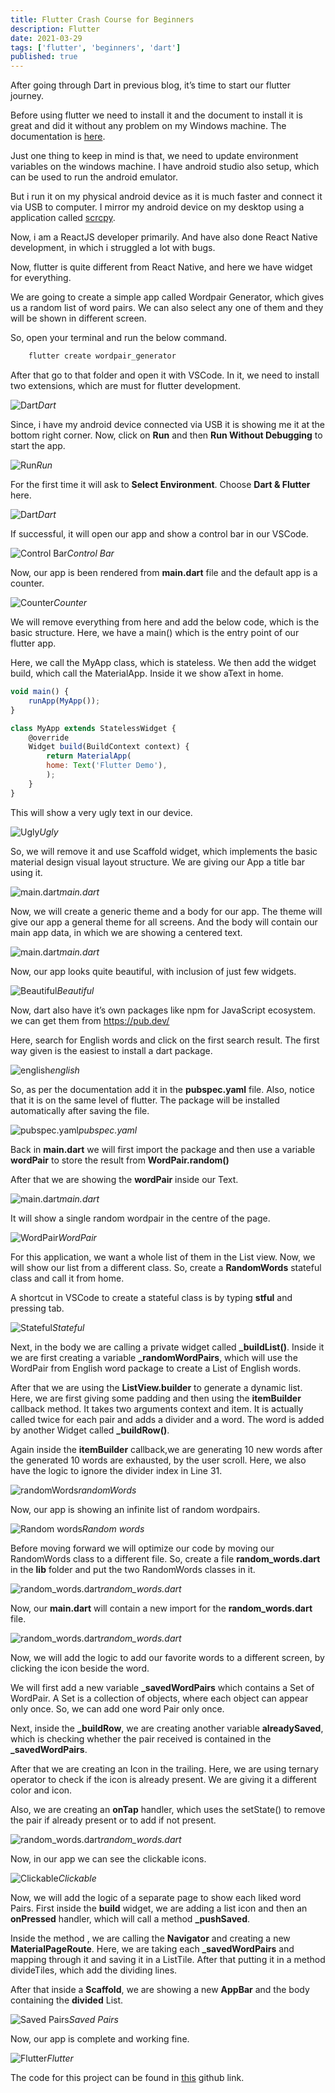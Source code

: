 ```yaml
---
title: Flutter Crash Course for Beginners
description: Flutter
date: 2021-03-29
tags: ['flutter', 'beginners', 'dart']
published: true
---
```


After going through Dart in previous blog, it’s time to start our flutter journey.

Before using flutter we need to install it and the document to install it is great and did it without any problem on my Windows machine. The documentation is [here](https://flutter.dev/docs/get-started/install/windows).

Just one thing to keep in mind is that, we need to update environment variables on the windows machine. I have android studio also setup, which can be used to run the android emulator.

But i run it on my physical android device as it is much faster and connect it via USB to computer. I mirror my android device on my desktop using a application called [scrcpy](https://github.com/Genymobile/scrcpy).

Now, i am a ReactJS developer primarily. And have also done React Native development, in which i struggled a lot with bugs.

Now, flutter is quite different from React Native, and here we have widget for everything.

We are going to create a simple app called Wordpair Generator, which gives us a random list of word pairs. We can also select any one of them and they will be shown in different screen.

So, open your terminal and run the below command.


```js
    flutter create wordpair_generator
```

After that go to that folder and open it with VSCode. In it, we need to install two extensions, which are must for flutter development.

![Dart](https://res.cloudinary.com/dxkxvfo2o/image/upload/v1617715708/Flutter/flutter-crash/1_bhvm8y.png)*Dart*

Since, i have my android device connected via USB it is showing me it at the bottom right corner. Now, click on **Run** and then **Run Without Debugging** to start the app.

![Run](https://res.cloudinary.com/dxkxvfo2o/image/upload/v1617715708/Flutter/flutter-crash/2_alaagp.png)*Run*

For the first time it will ask to **Select Environment**. Choose **Dart & Flutter** here.

![Dart](https://res.cloudinary.com/dxkxvfo2o/image/upload/v1617715708/Flutter/flutter-crash/3_pn5foj.png)*Dart*

If successful, it will open our app and show a control bar in our VSCode.

![Control Bar](https://res.cloudinary.com/dxkxvfo2o/image/upload/v1617715708/Flutter/flutter-crash/4_ffq1w8.png)*Control Bar*

Now, our app is been rendered from **main.dart** file and the default app is a counter.

![Counter](https://res.cloudinary.com/dxkxvfo2o/image/upload/v1617715709/Flutter/flutter-crash/5_qwbrgi.png)*Counter*

We will remove everything from here and add the below code, which is the basic structure. Here, we have a main() which is the entry point of our flutter app.

Here, we call the MyApp class, which is stateless. We then add the widget build, which call the MaterialApp. Inside it we show aText in home.


```js
void main() {
    runApp(MyApp());
}

class MyApp extends StatelessWidget {
    @override
    Widget build(BuildContext context) {
        return MaterialApp(
        home: Text('Flutter Demo'),
        );
    }
}
```

This will show a very ugly text in our device.


![Ugly](https://res.cloudinary.com/dxkxvfo2o/image/upload/v1617715708/Flutter/flutter-crash/6_ndhh95.png)*Ugly*


So, we will remove it and use Scaffold widget, which implements the basic material design visual layout structure. We are giving our App a title bar using it.

![main.dart](https://res.cloudinary.com/dxkxvfo2o/image/upload/v1617715709/Flutter/flutter-crash/7_pgs9zd.png)*main.dart*

Now, we will create a generic theme and a body for our app. The theme will give our app a general theme for all screens. And the body will contain our main app data, in which we are showing a centered text.

![main.dart](https://res.cloudinary.com/dxkxvfo2o/image/upload/v1617715709/Flutter/flutter-crash/8_hviylz.png)*main.dart*

Now, our app looks quite beautiful, with inclusion of just few widgets.


![Beautiful](https://res.cloudinary.com/dxkxvfo2o/image/upload/v1617715709/Flutter/flutter-crash/9_k9jny9.png)*Beautiful*


Now, dart also have it’s own packages like npm for JavaScript ecosystem. we can get them from https://pub.dev/

Here, search for English words and click on the first search result. The first way given is the easiest to install a dart package.

![english](https://res.cloudinary.com/dxkxvfo2o/image/upload/v1617715709/Flutter/flutter-crash/10_byqwog.png)*english*

So, as per the documentation add it in the **pubspec.yaml** file. Also, notice that it is on the same level of flutter. The package will be installed automatically after saving the file.

![pubspec.yaml](https://res.cloudinary.com/dxkxvfo2o/image/upload/v1617715709/Flutter/flutter-crash/11_drx3fc.png)*pubspec.yaml*

Back in **main.dart** we will first import the package and then use a variable **wordPair** to store the result from **WordPair.random()**

After that we are showing the **wordPair** inside our Text.

![main.dart](https://res.cloudinary.com/dxkxvfo2o/image/upload/v1617715709/Flutter/flutter-crash/12_j8c2qi.png)*main.dart*

It will show a single random wordpair in the centre of the page.

![WordPair](https://res.cloudinary.com/dxkxvfo2o/image/upload/v1617715710/Flutter/flutter-crash/13_uytpyb.png)*WordPair*


For this application, we want a whole list of them in the List view. Now, we will show our list from a different class. So, create a **RandomWords** stateful class and call it from home.

A shortcut in VSCode to create a stateful class is by typing **stful** and pressing tab.

![Stateful](https://res.cloudinary.com/dxkxvfo2o/image/upload/v1617715710/Flutter/flutter-crash/14_qp2deh.png)*Stateful*

Next, in the body we are calling a private widget called **_buildList()**. Inside it we are first creating a variable **_randomWordPairs**, which will use the WordPair from English word package to create a List of English words.

After that we are using the **ListView.builder** to generate a dynamic list. Here, we are first giving some padding and then using the **itemBuilder** callback method. It takes two arguments context and item. It is actually called twice for each pair and adds a divider and a word. The word is added by another Widget called **_buildRow()**.

Again inside the **itemBuilder** callback,we are generating 10 new words after the generated 10 words are exhausted, by the user scroll. Here, we also have the logic to ignore the divider index in Line 31.

![randomWords](https://res.cloudinary.com/dxkxvfo2o/image/upload/v1617715710/Flutter/flutter-crash/15_zhyv9z.png)*randomWords*

Now, our app is showing an infinite list of random wordpairs.

![Random words](https://res.cloudinary.com/dxkxvfo2o/image/upload/v1617715710/Flutter/flutter-crash/16_omi9lg.png)*Random words*

Before moving forward we will optimize our code by moving our RandomWords class to a different file. So, create a file **random_words.dart** in the **lib** folder and put the two RandomWords classes in it.

![random_words.dart](https://res.cloudinary.com/dxkxvfo2o/image/upload/v1617715710/Flutter/flutter-crash/17_dxumz9.png)*random_words.dart*

Now, our **main.dart** will contain a new import for the **random_words.dart** file.

![random_words.dart](https://res.cloudinary.com/dxkxvfo2o/image/upload/v1617715710/Flutter/flutter-crash/18_et4pq2.png)*random_words.dart*

Now, we will add the logic to add our favorite words to a different screen, by clicking the icon beside the word.

We will first add a new variable **_savedWordPairs** which contains a Set of WordPair. A Set is a collection of objects, where each object can appear only once. So, we can add one word Pair only once.

Next, inside the **_buildRow**, we are creating another variable **alreadySaved**, which is checking whether the pair received is contained in the **_savedWordPairs**.

After that we are creating an Icon in the trailing. Here, we are using ternary operator to check if the icon is already present. We are giving it a different color and icon.

Also, we are creating an **onTap** handler, which uses the setState() to remove the pair if already present or to add if not present.

![random_words.dart](https://res.cloudinary.com/dxkxvfo2o/image/upload/v1617715710/Flutter/flutter-crash/19_ryz5lf.png)*random_words.dart*

Now, in our app we can see the clickable icons.

![Clickable](https://res.cloudinary.com/dxkxvfo2o/image/upload/v1617715711/Flutter/flutter-crash/20_ol6jog.png)*Clickable*

Now, we will add the logic of a separate page to show each liked word Pairs. First inside the **build** widget, we are adding a list icon and then an **onPressed** handler, which will call a method **_pushSaved**.

Inside the method , we are calling the **Navigator** and creating a new **MaterialPageRoute**. Here, we are taking each **_savedWordPairs** and mapping through it and saving it in a ListTile. After that putting it in a method divideTiles, which add the dividing lines.

After that inside a **Scaffold**, we are showing a new **AppBar** and the body containing the **divided** List.

![Saved Pairs](https://res.cloudinary.com/dxkxvfo2o/image/upload/v1617715711/Flutter/flutter-crash/21_yvd4bf.png)*Saved Pairs*

Now, our app is complete and working fine.

![Flutter](https://res.cloudinary.com/dxkxvfo2o/image/upload/v1617715711/Flutter/flutter-crash/flutter_zulzoo.gif)*Flutter*

The code for this project can be found in [this](https://github.com/nabendu82/wordpair_generator) github link.
















